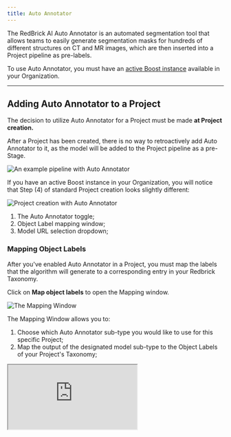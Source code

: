 ```yaml
---
title: Auto Annotator
---
```


The RedBrick AI Auto Annotator is an automated segmentation tool that allows teams to easily generate segmentation masks for hundreds of different structures on CT and MR images, which are then inserted into a Project pipeline as pre-labels.

To use Auto Annotator, you must have an [active Boost instance](./#creating-a-boost-instance) available in your Organization.

***

## Adding Auto Annotator to a Project

The decision to utilize Auto Annotator for a Project must be made **at Project creation.**&#x20;

After a Project has been created, there is no way to retroactively add Auto Annotator to it, as the model will be added to the Project pipeline as a pre-Stage.

<Frame caption="An example pipeline with Auto Annotator">
  <img src="/assets/images/dashboard/boost/auto-annotator-pipeline.png" alt="An example pipeline with Auto Annotator" />
</Frame>

If you have an active Boost instance in your Organization, you will notice that Step (4) of standard Project creation looks slightly different:

<Frame caption="Project creation with Auto Annotator">
  <img src="/assets/images/dashboard/boost/auto-annotator-switch.png" alt="Project creation with Auto Annotator" />
</Frame>

1. The Auto Annotator toggle;
2. Object Label mapping window;
3. Model URL selection dropdown;

### Mapping Object Labels

After you've enabled Auto Annotator in a Project, you must map the labels that the algorithm will generate to a corresponding entry in your Redbrick Taxonomy.

Click on **Map object labels** to open the Mapping window.

<Frame caption="The Mapping Window">
  <img src="/assets/images/dashboard/boost/auto-annotator-map.png" alt="The Mapping Window" />
</Frame>

The Mapping Window allows you to:

1. Choose which Auto Annotator sub-type you would like to use for this specific Project;
2. Map the output of the designated model sub-type to the Object Labels of your Project's Taxonomy;

<Frame caption="Mapping model output">
  <iframe className="w-full aspect-video" src="https://share.cleanshot.com/jpLLs897" alt="Mapping model output" />
</Frame>

Each entry in the Auto Annotator Labels list can only be mapped once. However, Taxonomy Labels can be mapped to as many structures as you'd like.

Consider the example below, where the model output for `kidney_right` and `kidney_left` are both mapped to a single RedBrick Object Label called `Kidney`.

<Frame>
  <img src="/assets/images/dashboard/boost/auto-annotator-map-2.png" alt="Mapping model output" />
</Frame>

Once you have finished mapping your labels, click on **Save changes**.

### Selecting a Model

If you have multiple models integrated with RedBrick AI, you can use the dropdown field to select which model should run on this specific Project.

***

## Running Auto Annotator in a Project

Once your Project is created, any [data that you upload](/importing-data/uploading-data-to-redbrick.md) or [integrate](/importing-data/import-cloud-data.md) to the Project will automatically pass through the Auto Annotator pre-Stage, where automated annotation will occur.

<Frame caption="4 Tasks in the Auto Annotator pre-Stage">
  <img src="/assets/images/dashboard/boost/auto-annotator-project.png" alt="4 Tasks in the Auto Annotator pre-Stage" />
</Frame>

**There is nothing that the user needs to do for Tasks in the Auto Annotator pre-Stage.** After the Auto Annotator is done generating labels, the Task will automatically move to the next Stage in your Project pipeline.

<Frame caption="Task History of a Task that was labeled automatically">
  <img src="/assets/images/dashboard/boost/auto-annotator-project-history.png" alt="Task History of a Task that was labeled automatically" />
</Frame>

Once the Tasks have reached the next Stage in your pipeline, your team can begin work on it.
